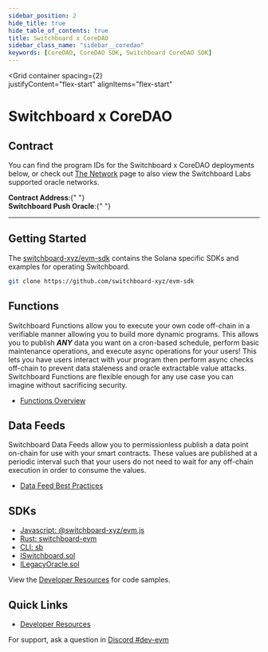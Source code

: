 ```yaml
---
sidebar_position: 2
hide_title: true
hide_table_of_contents: true
title: Switchboard x CoreDAO
sidebar_class_name: "sidebar__coredao"
keywords: [CoreDAO, CoreDAO SDK, Switchboard CoreDAO SDK]
---
```



<Grid 
  container 
  spacing={2}   
  justifyContent="flex-start"
  alignItems="flex-start"
>
  <Grid xs={12}>
    <div style={{ textAlign: "center" }}>
      <h1>Switchboard x CoreDAO</h1>
    </div>
  </Grid>
  <Grid item md={9} xs={12}>

## Contract

You can find the program IDs for the Switchboard x CoreDAO deployments below, or
check out [The Network](/network) page to also view the Switchboard Labs
supported oracle networks.

<div>
  <strong>Contract Address</strong>:{" "}
  <ChainAddressButton chain="coredao" network="mainnet" />
</div>

<div>
  <strong>Switchboard Push Oracle</strong>:{" "}
  <ChainAddressButton
    chain="coredao"
    network="mainnet"
    field="sbPushReceiver"
  />
</div>

<hr />

## Getting Started

The [switchboard-xyz/evm-sdk](https://github.com/switchboard-xyz/evm-sdk)
contains the Solana specific SDKs and examples for operating Switchboard.

```bash
git clone https://github.com/switchboard-xyz/evm-sdk
```

## Functions

Switchboard Functions allow you to execute your own code off-chain in a
verifiable manner allowing you to build more dynamic programs. This allows you
to publish **_ANY_** data you want on a cron-based schedule, perform basic
maintenance operations, and execute async operations for your users! This lets
you have users interact with your program then perform async checks off-chain to
prevent data staleness and oracle extractable value attacks. Switchboard
Functions are flexible enough for any use case you can imagine without
sacrificing security.

- [Functions Overview](/evm/functions)

## Data Feeds

Switchboard Data Feeds allow you to permissionless publish a data point on-chain
for use with your smart contracts. These values are published at a periodic
interval such that your users do not need to wait for any off-chain execution in
order to consume the values.

- [Data Feed Best Practices](/guides/feeds/best-practices)

</Grid>
<Grid item md={3} xs={12}>

## SDKs

- <span class="heading_icon__javascript">
    <a href="/api/evm.js">Javascript: @switchboard-xyz/evm.js</a>
  </span>
- <span class="heading_icon__rust">
    <a href="https://docs.rs/switchboard-evm">Rust: switchboard-evm</a>
  </span>
- <span class="heading_icon__terminal">
    <a href="/api/cli">CLI: sb</a>
  </span>
- <span class="heading_icon__solidity">
    <a href="/evm/ISwitchboard">ISwitchboard.sol</a>
  </span>
- <span class="heading_icon__solidity">
    <a href="/evm/ILegacyOracle">ILegacyOracle.sol</a>
  </span>

View the [Developer Resources](/evm/dev) for code samples.

## Quick Links

- [Developer Resources](/evm/dev)

For support, ask a question in
[Discord #dev-evm](https://discord.com/channels/841525135311634443/984343400377647144)

</Grid>
</Grid>
